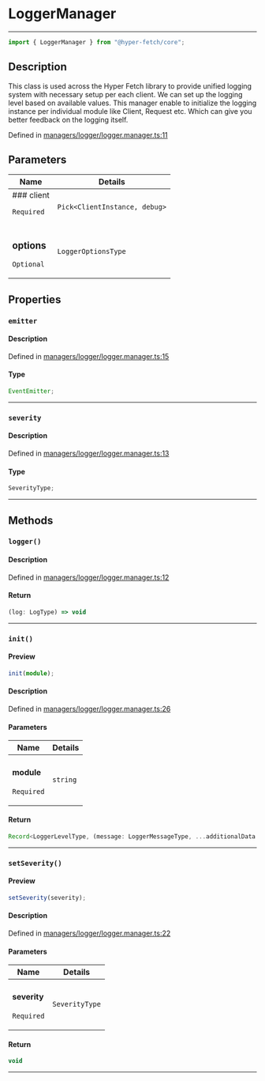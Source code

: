 # LoggerManager

<div class="api-docs__separator" data-reactroot="">

---

</div><div class="api-docs__import" data-reactroot="">

```ts
import { LoggerManager } from "@hyper-fetch/core";
```

</div><div class="api-docs__section">

## Description

</div><div class="api-docs__description"><span class="api-docs__do-not-parse">

This class is used across the Hyper Fetch library to provide unified logging system with necessary setup per each
client. We can set up the logging level based on available values. This manager enable to initialize the logging
instance per individual module like Client, Request etc. Which can give you better feedback on the logging itself.

</span></div><p class="api-docs__definition">

Defined in
[managers/logger/logger.manager.ts:11](https://github.com/BetterTyped/hyper-fetch/blob/c44d728f/packages/core/src/managers/logger/logger.manager.ts#L11)

</p><div class="api-docs__section">

## Parameters

</div>
<div class="api-docs__parameters">
<table>
<thead><tr><th>Name</th><th>Details</th></tr></thead>
<tbody><tr param-data="client"><td class="api-docs__param-name required">
### client

`Required`

</td><td class="api-docs__param-type">

`Pick<ClientInstance, debug>`

</td></tr><tr param-data="options"><td class="api-docs__param-name optional">

### options

`Optional`

</td><td class="api-docs__param-type">

`LoggerOptionsType`

</td></tr></tbody></table></div><div class="api-docs__section">

## Properties

</div><div class="api-docs__properties"><div class="api-docs__property" property-data="emitter"><h3 class="api-docs__name">

### `emitter`

</h3><div class="api-docs__section">

#### Description

</div><div class="api-docs__description"><span class="api-docs__do-not-parse">

</span></div><p class="api-docs__definition">

Defined in
[managers/logger/logger.manager.ts:15](https://github.com/BetterTyped/hyper-fetch/blob/c44d728f/packages/core/src/managers/logger/logger.manager.ts#L15)

</p><div class="api-docs__section">

#### Type

</div><div class="api-docs__property-type">

```ts
EventEmitter;
```

</div><hr/></div><div class="api-docs__property" property-data="severity"><h3 class="api-docs__name">

### `severity`

</h3><div class="api-docs__section">

#### Description

</div><div class="api-docs__description"><span class="api-docs__do-not-parse">

</span></div><p class="api-docs__definition">

Defined in
[managers/logger/logger.manager.ts:13](https://github.com/BetterTyped/hyper-fetch/blob/c44d728f/packages/core/src/managers/logger/logger.manager.ts#L13)

</p><div class="api-docs__section">

#### Type

</div><div class="api-docs__property-type">

```ts
SeverityType;
```

</div><hr/></div></div><div class="api-docs__section">

## Methods

</div><div class="api-docs__methods"><div class="api-docs__method" method-data="logger"><h3 class="api-docs__name">

### `logger()`

</h3><div class="api-docs__section">

#### Description

</div><div class="api-docs__description"><span class="api-docs__do-not-parse">

</span></div><p class="api-docs__definition">

Defined in
[managers/logger/logger.manager.ts:12](https://github.com/BetterTyped/hyper-fetch/blob/c44d728f/packages/core/src/managers/logger/logger.manager.ts#L12)

</p><div class="api-docs__section">

#### Return

</div><div class="api-docs__returns">

```ts
(log: LogType) => void
```

</div><hr/></div><div class="api-docs__method" method-data="init"><h3 class="api-docs__name">

### `init()`

</h3><div class="api-docs__section">

#### Preview

</div><div class="api-docs__preview fn">

```ts
init(module);
```

</div><div class="api-docs__section">

#### Description

</div><div class="api-docs__description"><span class="api-docs__do-not-parse">

</span></div><p class="api-docs__definition">

Defined in
[managers/logger/logger.manager.ts:26](https://github.com/BetterTyped/hyper-fetch/blob/c44d728f/packages/core/src/managers/logger/logger.manager.ts#L26)

</p><div class="api-docs__section">

#### Parameters

</div>
<div class="api-docs__parameters">
<table>
<thead><tr><th>Name</th><th>Details</th></tr></thead>
<tbody><tr param-data="module"><td class="api-docs__param-name required">

#### module

`Required`

</td><td class="api-docs__param-type">

`string`

</td></tr></tbody></table></div><div class="api-docs__section">

#### Return

</div><div class="api-docs__returns">

```ts
Record<LoggerLevelType, (message: LoggerMessageType, ...additionalData: LoggerMessageType[]) => void>;
```

</div><hr/></div><div class="api-docs__method" method-data="setSeverity"><h3 class="api-docs__name">

### `setSeverity()`

</h3><div class="api-docs__section">

#### Preview

</div><div class="api-docs__preview fn">

```ts
setSeverity(severity);
```

</div><div class="api-docs__section">

#### Description

</div><div class="api-docs__description"><span class="api-docs__do-not-parse">

</span></div><p class="api-docs__definition">

Defined in
[managers/logger/logger.manager.ts:22](https://github.com/BetterTyped/hyper-fetch/blob/c44d728f/packages/core/src/managers/logger/logger.manager.ts#L22)

</p><div class="api-docs__section">

#### Parameters

</div>
<div class="api-docs__parameters">
<table>
<thead><tr><th>Name</th><th>Details</th></tr></thead>
<tbody><tr param-data="severity"><td class="api-docs__param-name required">

#### severity

`Required`

</td><td class="api-docs__param-type">

`SeverityType`

</td></tr></tbody></table></div><div class="api-docs__section">

#### Return

</div><div class="api-docs__returns">

```ts
void
```

</div><hr/></div></div>
